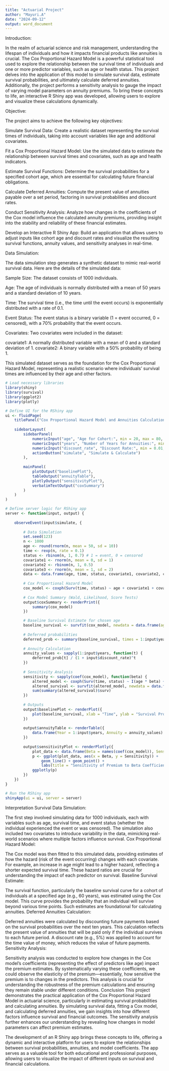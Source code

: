 ---
title: "Actuarial Project"
author: "Mayuri.A"
date: "2024-09-12"
output: word_document
---
Introduction:

In the realm of actuarial science and risk management, understanding the lifespan of individuals and how it impacts financial products like annuities is crucial. The Cox Proportional Hazard Model is a powerful statistical tool used to explore the relationship between the survival time of individuals and one or more predictor variables, such as age or health status. This project delves into the application of this model to simulate survival data, estimate survival probabilities, and ultimately calculate deferred annuities. Additionally, the project performs a sensitivity analysis to gauge the impact of varying model parameters on annuity premiums. To bring these concepts to life, an interactive R Shiny app was developed, allowing users to explore and visualize these calculations dynamically.

Objective:

The project aims to achieve the following key objectives:

Simulate Survival Data: Create a realistic dataset representing the survival times of individuals, taking into account variables like age and additional covariates.

Fit a Cox Proportional Hazard Model: Use the simulated data to estimate the relationship between survival times and covariates, such as age and health indicators.

Estimate Survival Functions: Determine the survival probabilities for a specified cohort age, which are essential for calculating future financial obligations.

Calculate Deferred Annuities: Compute the present value of annuities payable over a set period, factoring in survival probabilities and discount rates.

Conduct Sensitivity Analysis: Analyze how changes in the coefficients of the Cox model influence the calculated annuity premiums, providing insight into the stability and reliability of these financial estimates.

Develop an Interactive R Shiny App: Build an application that allows users to adjust inputs like cohort age and discount rates and visualize the resulting survival functions, annuity values, and sensitivity analyses in real-time.

Data Simulation:

The data simulation step generates a synthetic dataset to mimic real-world survival data. Here are the details of the simulated data:

Sample Size: The dataset consists of 1000 individuals.

Age: The age of individuals is normally distributed with a mean of 50 years and a standard deviation of 10 years.

Time: The survival time (i.e., the time until the event occurs) is exponentially distributed with a rate of 0.1.

Event Status: The event status is a binary variable (1 = event occurred, 0 = censored), with a 70% probability that the event occurs.

Covariates: Two covariates were included in the dataset:

covariate1: A normally distributed variable with a mean of 0 and a standard deviation of 1.
covariate2: A binary variable with a 50% probability of being 1.

This simulated dataset serves as the foundation for the Cox Proportional Hazard Model, representing a realistic scenario where individuals’ survival times are influenced by their age and other factors.

```{r}

# Load necessary libraries
library(shiny)
library(survival)
library(ggplot2)
library(plotly)

# Define UI for the RShiny app
ui <- fluidPage(
    titlePanel("Cox Proportional Hazard Model and Annuities Calculation"),
    
    sidebarLayout(
        sidebarPanel(
            numericInput("age", "Age for Cohort:", min = 20, max = 80, value = 60),
            numericInput("years", "Number of Years for Annuities:", min = 1, max = 20, value = 10),
            numericInput("discount_rate", "Discount Rate:", min = 0.01, max = 0.10, value = 0.05, step = 0.01),
            actionButton("simulate", "Simulate & Calculate")
        ),
        
        mainPanel(
            plotOutput("baselinePlot"),
            tableOutput("annuityTable"),
            plotlyOutput("sensitivityPlot"),
            verbatimTextOutput("coxSummary")
        )
    )
)

# Define server logic for RShiny app
server <- function(input, output) {
    
    observeEvent(input$simulate, {
        
        # Data Simulation
        set.seed(123)
        n <- 1000
        age <- round(rnorm(n, mean = 50, sd = 10))
        time <- rexp(n, rate = 0.1)
        status <- rbinom(n, 1, 0.7) # 1 = event, 0 = censored
        covariate1 <- rnorm(n, mean = 0, sd = 1)
        covariate2 <- rbinom(n, 1, 0.5)
        covariate3 <- rnorm(n, mean = 1, sd = 2)
        data <- data.frame(age, time, status, covariate1, covariate2, covariate3)
        
        # Cox Proportional Hazard Model
        cox_model <- coxph(Surv(time, status) ~ age + covariate1 + covariate2 + covariate3, data = data)
        
        # Cox Model Summary (Wald, Likelihood, Score Tests)
        output$coxSummary <- renderPrint({
            summary(cox_model)
        })

        # Baseline Survival Estimate for chosen age
        baseline_survival <- survfit(cox_model, newdata = data.frame(age = input$age, covariate1 = 0, covariate2 = 0, covariate3 = 0))
        
        # Deferred probabilities
        deferred_prob <- summary(baseline_survival, times = 1:input$years)$surv
        
        # Annuity Calculation
        annuity_values <- sapply(1:input$years, function(t) {
            deferred_prob[t] / (1 + input$discount_rate)^t
        })
        
        # Sensitivity Analysis
        sensitivity <- sapply(coef(cox_model), function(beta) {
            altered_model <- coxph(Surv(time, status) ~ I(age * beta) + covariate1 + covariate2 + covariate3, data = data)
            altered_survival <- survfit(altered_model, newdata = data.frame(age = input$age, covariate1 = 0, covariate2 = 0, covariate3 = 0))
            sum(summary(altered_survival)$surv)
        })
        
        # Outputs
        output$baselinePlot <- renderPlot({
            plot(baseline_survival, xlab = "Time", ylab = "Survival Probability", main = "Baseline Survival Function")
        })
        
        output$annuityTable <- renderTable({
            data.frame(Year = 1:input$years, Annuity = annuity_values)
        })
        
        output$sensitivityPlot <- renderPlotly({
            plot_data <- data.frame(Beta = names(coef(cox_model)), Sensitivity = sensitivity)
            p <- ggplot(plot_data, aes(x = Beta, y = Sensitivity)) +
                geom_line() + geom_point() +
                labs(title = "Sensitivity of Premium to Beta Coefficients", x = "Beta Coefficients", y = "Premium Estimate")
            ggplotly(p)
        })
    })
}

# Run the RShiny app
shinyApp(ui = ui, server = server)

```
Interpretation
Survival Data Simulation:

The first step involved simulating data for 1000 individuals, each with variables such as age, survival time, and event status (whether the individual experienced the event or was censored). The simulation also included two covariates to introduce variability in the data, mimicking real-world scenarios where multiple factors influence survival.
Cox Proportional Hazard Model:

The Cox model was then fitted to this simulated data, providing estimates of how the hazard (risk of the event occurring) changes with each covariate. For example, an increase in age might lead to a higher hazard, reflecting a shorter expected survival time. These hazard ratios are crucial for understanding the impact of each predictor on survival.
Baseline Survival Estimate:

The survival function, particularly the baseline survival curve for a cohort of individuals at a specified age (e.g., 60 years), was estimated using the Cox model. This curve provides the probability that an individual will survive beyond various time points. Such estimates are foundational for calculating annuities.
Deferred Annuities Calculation:

Deferred annuities were calculated by discounting future payments based on the survival probabilities over the next ten years. This calculation reflects the present value of annuities that will be paid only if the individual survives to each future period. A discount rate (e.g., 5%) was applied to account for the time value of money, which reduces the value of future payments.
Sensitivity Analysis:

Sensitivity analysis was conducted to explore how changes in the Cox model’s coefficients (representing the effect of predictors like age) impact the premium estimates. By systematically varying these coefficients, we could observe the elasticity of the premium—essentially, how sensitive the premium is to changes in the predictors. This analysis is crucial for understanding the robustness of the premium calculations and ensuring they remain stable under different conditions.
Conclusion
This project demonstrates the practical application of the Cox Proportional Hazard Model in actuarial science, particularly in estimating survival probabilities and calculating annuities. By simulating survival data, fitting a Cox model, and calculating deferred annuities, we gain insights into how different factors influence survival and financial outcomes. The sensitivity analysis further enhances our understanding by revealing how changes in model parameters can affect premium estimates.

The development of an R Shiny app brings these concepts to life, offering a dynamic and interactive platform for users to explore the relationships between survival probabilities, annuities, and model coefficients. The app serves as a valuable tool for both educational and professional purposes, allowing users to visualize the impact of different inputs on survival and financial calculations.